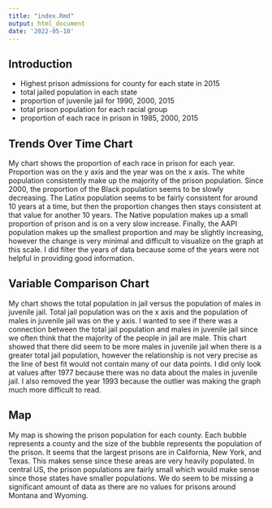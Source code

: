 ```yaml
---
title: "index.Rmd"
output: html_document
date: '2022-05-10'
---
```


## Introduction
- Highest prison admissions for county for each state in 2015
- total jailed population in each state
- proportion of juvenile jail for 1990, 2000, 2015
- total prison population for each racial group
- proportion of each race in prison in 1985, 2000, 2015

## Trends Over Time Chart
My chart shows the proportion of each race in prison for each year. Proportion was on the y axis and the year was on the x axis. The white population consistently make up the majority of the prison population. Since 2000, the proportion of the Black population seems to be slowly decreasing. The Latinx population seems to be fairly consistent for around 10 years at a time, but then the proportion changes then stays consistent at that value for another 10 years. The Native population makes up a small proportion of prison and is on a very slow increase. Finally, the AAPI population makes up the smallest proportion and may be slightly increasing, however the change is very minimal and difficult to visualize on the graph at this scale. I did filter the years of data because some of the years were not helpful in providing good information.

## Variable Comparison Chart
My chart shows the total population in jail versus the population of males in juvenile jail. Total jail population was on the x axis and the population of males in juvenile jail was on the y axis. I wanted to see if there was a connection between the total jail population and males in juvenile jail since we often think that the majority of the people in jail are male. This chart showed that there did seem to be more males in juvenile jail when there is a greater total jail population, however the relationship is not very precise as the line of best fit would not contain many of our data points. I did only look at values after 1977 because there was no data about the males in juvenile jail. I also removed the year 1993 because the outlier was making the graph much more difficult to read.

## Map
My map is showing the prison population for each county. Each bubble represents a county and the size of the bubble represents the population of the prison. It seems that the largest prisons are in California, New York, and Texas. This makes sense since these areas are very heavily populated. In central US, the prison populations are fairly small which would make sense since those states have smaller populations. We do seem to be missing a significant amount of data as there are no values for prisons around Montana and Wyoming.
